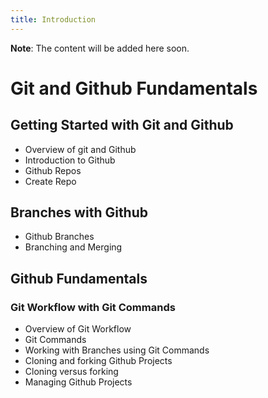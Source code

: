 ```yaml
---
title: Introduction
---
```



<Callout emoji="⚠️">**Note**: The content will be added here soon.</Callout>

# Git and Github Fundamentals

## Getting Started with Git and Github

-   Overview of git and Github
-   Introduction to Github
-   Github Repos
-   Create Repo

## Branches with Github

-   Github Branches
-   Branching and Merging

## Github Fundamentals

### Git Workflow with Git Commands

-   Overview of Git Workflow
-   Git Commands
-   Working with Branches using Git Commands
-   Cloning and forking Github Projects
-   Cloning versus forking
-   Managing Github Projects
